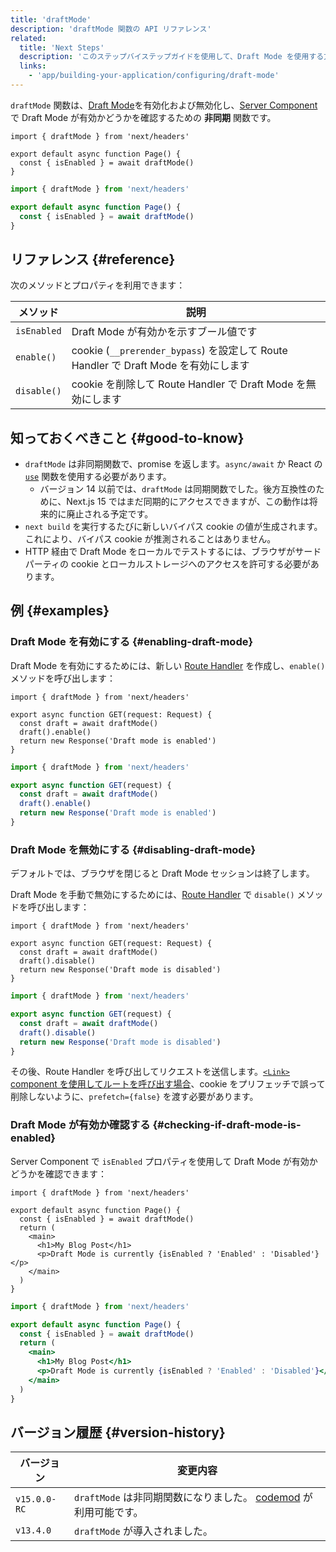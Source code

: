 ```yaml
---
title: 'draftMode'
description: 'draftMode 関数の API リファレンス'
related:
  title: 'Next Steps'
  description: 'このステップバイステップガイドを使用して、Draft Mode を使用する方法を学びます'
  links:
    - 'app/building-your-application/configuring/draft-mode'
---
```


`draftMode` 関数は、[Draft Mode](/docs/app/building-your-application/configuring/draft-mode)を有効化および無効化し、[Server Component](/docs/app/building-your-application/rendering/server-components) で Draft Mode が有効かどうかを確認するための **非同期** 関数です。

<Tabs>
<TabItem value="tsx" label="TypeScript">

```tsx title="app/page.ts" switcher
import { draftMode } from 'next/headers'

export default async function Page() {
  const { isEnabled } = await draftMode()
}
```

</TabItem>
<TabItem value="jsx" label="JavaScript">

```jsx title="app/page.js" switcher
import { draftMode } from 'next/headers'

export default async function Page() {
  const { isEnabled } = await draftMode()
}
```

</TabItem>
</Tabs>

## リファレンス {#reference}

次のメソッドとプロパティを利用できます：

| メソッド    | 説明                                                                                |
| ----------- | ----------------------------------------------------------------------------------- |
| `isEnabled` | Draft Mode が有効かを示すブール値です                                               |
| `enable()`  | cookie (`__prerender_bypass`) を設定して Route Handler で Draft Mode を有効にします |
| `disable()` | cookie を削除して Route Handler で Draft Mode を無効にします                        |

## 知っておくべきこと {#good-to-know}

- `draftMode` は非同期関数で、promise を返します。`async/await` か React の [`use`](https://react.dev/reference/react/use) 関数を使用する必要があります。
  - バージョン 14 以前では、`draftMode` は同期関数でした。後方互換性のために、Next.js 15 ではまだ同期的にアクセスできますが、この動作は将来的に廃止される予定です。
- `next build` を実行するたびに新しいバイパス cookie の値が生成されます。これにより、バイパス cookie が推測されることはありません。
- HTTP 経由で Draft Mode をローカルでテストするには、ブラウザがサードパーティの cookie とローカルストレージへのアクセスを許可する必要があります。

## 例 {#examples}

### Draft Mode を有効にする {#enabling-draft-mode}

Draft Mode を有効にするためには、新しい [Route Handler](/docs/app/building-your-application/routing/route-handlers) を作成し、`enable()` メソッドを呼び出します：

<Tabs>
<TabItem value="tsx" label="TypeScript">

```tsx title="app/draft/route.ts" switcher
import { draftMode } from 'next/headers'

export async function GET(request: Request) {
  const draft = await draftMode()
  draft().enable()
  return new Response('Draft mode is enabled')
}
```

</TabItem>
<TabItem value="js" label="JavaScript">

```js title="app/draft/route.js" switcher
import { draftMode } from 'next/headers'

export async function GET(request) {
  const draft = await draftMode()
  draft().enable()
  return new Response('Draft mode is enabled')
}
```

</TabItem>
</Tabs>

### Draft Mode を無効にする {#disabling-draft-mode}

デフォルトでは、ブラウザを閉じると Draft Mode セッションは終了します。

Draft Mode を手動で無効にするためには、[Route Handler](/docs/app/building-your-application/routing/route-handlers) で `disable()` メソッドを呼び出します：

<Tabs>
<TabItem value="tsx" label="TypeScript">

```tsx title="app/draft/route.ts" switcher
import { draftMode } from 'next/headers'

export async function GET(request: Request) {
  const draft = await draftMode()
  draft().disable()
  return new Response('Draft mode is disabled')
}
```

</TabItem>
<TabItem value="js" label="JavaScript">

```js title="app/draft/route.js" switcher
import { draftMode } from 'next/headers'

export async function GET(request) {
  const draft = await draftMode()
  draft().disable()
  return new Response('Draft mode is disabled')
}
```

</TabItem>
</Tabs>

その後、Route Handler を呼び出してリクエストを送信します。[`<Link>` component を使用してルートを呼び出す場合](/docs/app/api-reference/components/link)、cookie をプリフェッチで誤って削除しないように、`prefetch={false}` を渡す必要があります。

### Draft Mode が有効か確認する {#checking-if-draft-mode-is-enabled}

Server Component で `isEnabled` プロパティを使用して Draft Mode が有効かどうかを確認できます：

<Tabs>
<TabItem value="tsx" label="TypeScript">

```tsx title="app/page.ts" switcher
import { draftMode } from 'next/headers'

export default async function Page() {
  const { isEnabled } = await draftMode()
  return (
    <main>
      <h1>My Blog Post</h1>
      <p>Draft Mode is currently {isEnabled ? 'Enabled' : 'Disabled'}</p>
    </main>
  )
}
```

</TabItem>
<TabItem value="jsx" label="JavaScript">

```jsx title="app/page.js" switcher
import { draftMode } from 'next/headers'

export default async function Page() {
  const { isEnabled } = await draftMode()
  return (
    <main>
      <h1>My Blog Post</h1>
      <p>Draft Mode is currently {isEnabled ? 'Enabled' : 'Disabled'}</p>
    </main>
  )
}
```

</TabItem>
</Tabs>

## バージョン履歴 {#version-history}

| バージョン   | 変更内容                                                                                                                      |
| ------------ | ----------------------------------------------------------------------------------------------------------------------------- |
| `v15.0.0-RC` | `draftMode` は非同期関数になりました。 [codemod](/docs/app/building-your-application/upgrading/codemods#150) が利用可能です。 |
| `v13.4.0`    | `draftMode` が導入されました。                                                                                                |
